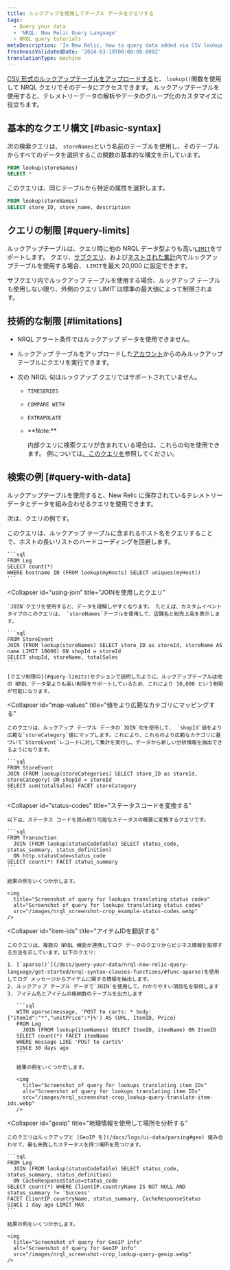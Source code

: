 ```yaml
---
title: ルックアップを使用してテーブル データをクエリする
tags:
  - Query your data
  - 'NRQL: New Relic Query Language'
  - NRQL query tutorials
metaDescription: 'In New Relic, how to query data added via CSV lookup tables.'
freshnessValidatedDate: '2024-03-19T00:00:00.000Z'
translationType: machine
---
```


[CSV 形式のルックアップテーブルをアップロードする](/docs/logs/ui-data/lookup-tables-ui)と、 `lookup()`関数を使用して NRQL クエリでそのデータにアクセスできます。 ルックアップテーブルを使用すると、テレメトリーデータの解析やデータのグループ化のカスタマイズに役立ちます。

## 基本的なクエリ構文 [#basic-syntax]

次の検索クエリは、 `storeNames`という名前のテーブルを使用し、そのテーブルからすべてのデータを選択するこの関数の基本的な構文を示しています。

```sql
FROM lookup(storeNames)
SELECT *
```

このクエリは、同じテーブルから特定の属性を選択します。

```sql
FROM lookup(storeNames)
SELECT store_ID, store_name, description
```

## クエリの制限 [#query-limits]

ルックアップテーブルは、クエリ時に他の NRQL データ型よりも高い[`LIMIT`](/docs/query-your-data/nrql-new-relic-query-language/get-started/nrql-syntax-clauses-functions/#sel-limit)をサポートします。 クエリ、[サブクエリ](/docs/query-your-data/nrql-new-relic-query-language/get-started/subqueries-in-nrql/)、および[ネストされた集計](/docs/query-your-data/nrql-new-relic-query-language/nrql-query-tutorials/nested-aggregation-make-ordered-computations-single-query/)内でルックアップテーブルを使用する場合、 `LIMIT`を最大 20,000 に設定できます。

<Callout variant="tip">
  サブクエリ内でルックアップ テーブルを使用する場合、ルックアップ テーブルも使用しない限り、外側のクエリ`LIMIT`は標準の最大値によって制限されます。
</Callout>

## 技術的な制限 [#limitations]

* NRQL アラート条件ではルックアップ データを使用できません。

* ルックアップ テーブルをアップロードした[アカウント](/docs/accounts/accounts-billing/account-structure/new-relic-account-structure/#organization-accounts)からのみルックアップ テーブルにクエリを実行できます。

* 次の NRQL 句はルックアップ クエリではサポートされていません。

  * `TIMESERIES`

  * `COMPARE WITH`

  * `EXTRAPOLATE`

  * <DNT>
      **Note:**
    </DNT>

    内部クエリに検索クエリが含まれている場合は、これらの句を使用できます。 例については[、このクエリを](#item-ids)参照してください。

## 検索の例 [#query-with-data]

ルックアップテーブルを使用すると、New Relic に保存されているテレメトリーデータとデータを組み合わせるクエリを使用できます。

次は、クエリの例です。

<CollapserGroup>
  <Collapser
    id="avoid-hardcording"
    title="ホストの長いリストをハードコーディングしないでください"
  >
    このクエリは、ルックアップ テーブルに含まれるホスト名をクエリすることで、ホストの長いリストのハードコーディングを回避します。

    ```sql
    FROM Log
    SELECT count(*)
    WHERE hostname IN (FROM lookup(myHosts) SELECT uniques(myHost))
    ```
  </Collapser>

  <Collapser
    id="using-join"
    title="JOINを使用したクエリ"
  >
    `JOIN`クエリを使用すると、データを理解しやすくなります。 たとえば、カスタムイベント タイプのこのクエリは、 `storeNames`テーブルを使用して、店舗名と総売上高を表示します。

    ```sql
    FROM StoreEvent
    JOIN (FROM lookup(storeNames) SELECT store_ID as storeId, storeName AS name LIMIT 10000) ON shopId = storeId
    SELECT shopId, storeName, totalSales
    ```

    [クエリ制限の](#query-limits)セクションで説明したように、ルックアップテーブルは他の NRQL データ型よりも高い制限をサポートしているため、これにより 10,000 という制限が可能になります。
  </Collapser>

  <Collapser
    id="map-values"
    title="値をより広範なカテゴリにマッピングする"
  >
    このクエリは、ルックアップ テーブル データの`JOIN`句を使用して、 `shopId`値をより広範な`storeCategory`値にマップします。これにより、これらのより広範なカテゴリに基づいて`StoreEvent`レコードに対して集計を実行し、データから新しい分析情報を抽出できるようになります。

    ```sql
    FROM StoreEvent
    JOIN (FROM lookup(storeCategories) SELECT store_ID as storeId, storeCategory) ON shopId = storeId
    SELECT sum(totalSales) FACET storeCategory
    ```
  </Collapser>

  <Collapser
    id="status-codes"
    title="ステータスコードを変換する"
  >
    以下は、ステータス コードを読み取り可能なステータスの概要に変換するクエリです。

    ```sql
    FROM Transaction
      JOIN (FROM lookup(statusCodeTable) SELECT status_code, status_summary, status_definition)
      ON http.statusCode=status_code
    SELECT count(*) FACET status_summary
    ```

    結果の例をいくつか示します。

    <img
      title="Screenshot of query for lookups translating status codes"
      alt="Screenshot of query for lookups translating status codes"
      src="/images/nrql_screenshot-crop_example-status-codes.webp"
    />
  </Collapser>

  <Collapser
    id="item-ids"
    title="アイテムIDを翻訳する"
  >
    このクエリは、複数の NRQL 機能が連携してログ データのクエリからビジネス情報を取得する方法を示しています。以下のクエリ:

    1. [`aparse()`](/docs/query-your-data/nrql-new-relic-query-language/get-started/nrql-syntax-clauses-functions/#func-aparse)を使用してログ メッセージからアイテムに関する情報を抽出します。
    2. ルックアップ テーブル データで`JOIN`を使用して、わかりやすい項目名を取得します
    3. アイテム名とアイテムの格納数のテーブルを出力します

       ```sql
       WITH aparse(message, 'POST to carts: * body: {"itemId":"*","unitPrice":*}%') AS (URL, ItemID, Price)
       FROM Log
         JOIN (FROM lookup(itemNames) SELECT ItemID, itemName) ON ItemID
       SELECT count(*) FACET itemName
       WHERE message LIKE 'POST to carts%'
       SINCE 30 days ago
       ```

       結果の例をいくつか示します。

       <img
         title="Screenshot of query for lookups translating item IDs"
         alt="Screenshot of query for lookups translating item IDs"
         src="/images/nrql_screenshot-crop_lookup-query-translate-item-ids.webp"
       />
  </Collapser>

  <Collapser
    id="geoip"
    title="地理情報を使用して場所を分析する"
  >
    このクエリはルックアップと [GeoIP を](/docs/logs/ui-data/parsing#geo) 組み合わせて、最も失敗したステータスを持つ場所を見つけます。

    ```sql
    FROM Log
      JOIN (FROM lookup(statusCodeTable) SELECT status_code, status_summary, status_definition)
      ON CacheResponseStatus=status_code
    SELECT count(*) WHERE ClientIP.countryName IS NOT NULL AND status_summary != 'Success'
    FACET ClientIP.countryName, status_summary, CacheResponseStatus
    SINCE 1 day ago LIMIT MAX
    ```

    結果の例をいくつか示します。

    <img
      title="Screenshot of query for GeoIP info"
      alt="Screenshot of query for GeoIP info"
      src="/images/nrql_screenshot-crop_lookup-query-geoip.webp"
    />
  </Collapser>
</CollapserGroup>
